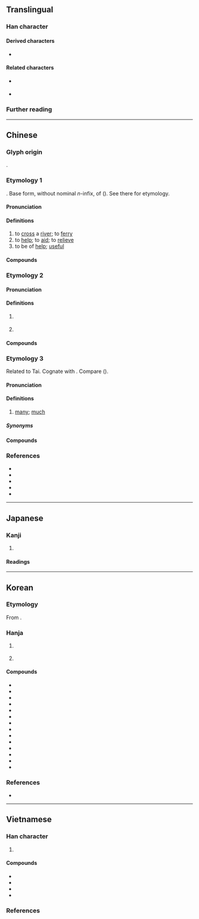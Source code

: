 {{also|济|済}}
{{character info}}
==Translingual==
{{Han simplified forms|濟|済|济}}

===Han character===
{{Han char|rn=85|rad=水|as=14|sn=17|four=30123|canj=EYX|ids=⿰氵齊}}

====Derived characters====
* {{l|mul|𫬵}}

====Related characters====
* {{l|mul|済}} {{q|Japanese [[shinjitai]]}}
* {{l|mul|济}} {{q|[[Simplified Chinese]]}}

===Further reading===
{{Han ref|kx=0656.010|dkj=18498|dj=1066.090|hdz=31771.120|uh=6FDF}}

----

==Chinese==
{{zh-forms|s=济|alt=済,㴉,𣳵,𣸓,𣺴,𤀮}}

===Glyph origin===
{{Han etym}}
{{Han compound|水|齊|t1=water|c1=s|c2=p|ls=psc}}.

===Etymology 1===
{{der|zh|aav|-}}. Base form, without nominal ''n-''infix, of {{och-l|西|tr=*snə̂i}} ({{zh-ref|Schuessler, 2007}}). See there for etymology.

====Pronunciation====
{{zh-pron
|m=jì
|c=zai3
|h=pfs=chi
|md=
|mn=chè
|mn-t=zi3
|w=2ji
|mc=2
|oc=4+5,2
|cat=v
}}

====Definitions====
{{zh-hanzi}}

# to [[cross#Verb|cross]] a [[river]]; to [[ferry#Verb|ferry]]
# to [[help#Verb|help]]; to [[aid#Verb|aid]]; to [[relieve]]
# to be of [[help]]; [[useful]]

====Compounds====
{{zh-der|不存不濟|不存濟|不濟|不濟事|不經濟|不良事濟|不通濟|以水濟水|伯濟國|俵濟|假公濟私|公私兩濟|共濟一堂|兼濟|剛柔並濟|剛柔相濟|力濟九區|功濟宇內|劫富濟貧|匡俗濟時|匡時濟世|匡時濟俗|匡濟|匡濟之才|博愛濟群|博施濟眾|博濟醫院|史瓦濟蘭同惡相濟|同舟共濟|同舟而濟|同船濟水|周濟|命運兩濟|和衷共濟|失業救濟|存濟|安濟坊|寬猛相濟|幹濟|康濟|康濟錄|得濟|恩威並濟|慈濟大學|懸壺濟世|才能幹濟|扶傾濟弱|扶危濟困|拔刀相濟|拔濟|拔濟火宅|拯溺濟危|振貧濟乏|捐軀濟難|接濟|撥亂濟危|撥亂濟時|救濟|救濟金|救濟院|文武兼濟|斐濟|方濟谷派|於事無濟|時運不濟|普濟寺|普濟眾生|普濟群生|本事不濟|永濟渠|津濟|濟世|濟世之才|濟世匡時|濟世安人|濟世安民|濟世安邦|濟世愛民|濟世救人|濟世經邦|濟事|濟人|濟人利物|濟公傳|濟公活佛|濟助|濟勝之具|濟困扶危|濟寒賑貧|濟度|濟弱扶傾|濟弱扶危|濟弱鋤強|濟急|濟惠|濟惡|濟拔|濟時拯世|濟時行道|濟河焚舟|濟渡|濟生|濟美|濟苦憐貧|濟貧|濟貧拔苦|濟顛|災害救濟|無存濟|無濟於事|無濟無主|爛不濟|痊濟|百濟|相濟|社會救濟|經世濟民|經國濟民|經濟|經綸濟世|緩不濟急|緩急相濟|自力救濟|蔣濟|行政救濟|表裡相濟|賑濟|賑窮濟乏|賙濟|通濟渠|道濟|道濟天下|開濟|難存濟|額濟納河|額爾濟斯河|養濟|養濟院|首尾共濟|鳳毛濟美|濟州|低碳經濟|同濟}}

===Etymology 2===

====Pronunciation====
{{zh-pron
|m=jǐ
|c=zai2
|h=pfs=
|md=
|mn=ché/ml:chè
|w=
|mc=1
|oc=1+2+3,1
|cat=pn
}}

====Definitions====
{{zh-hanzi}}

# {{zh-div|水}} {{w|Ji River}}
# {{zh-used in|濟濟|[[horde]] of [[people]]; [[multitude]]}}

====Compounds====
{{zh-der|fold=1|人才濟濟|濟南|濟寧|濟楚|濟水|濟濟|濟濟一堂|濟濟多士|濟濟彬彬|濟濟鏘鏘|衣冠濟楚|衣冠濟濟}}

===Etymology 3===
{{zh-forms|s=济|alt=多,㩼-chiefly Teochew,穧,侈,儕,価,眾,嚌,𧪇,䜞,諸}}
Related to Tai. Cognate with {{och-l|多}}. Compare {{cog|za|lai||many}} ({{zh-ref|Schuessler, 2007}}).

====Pronunciation====
{{zh-pron
|mb=cāi
|md=sâ̤
|mn=xm,qz,jj,tp,lk,km,mg,hc,ph,sg:chōe/zz,kh,tn,yl,tc:chē/lk:chǒe/sx:chēre
|mn-t=zoi7
|cat=a
}}

====Definitions====
{{zh-hanzi}}

# {{lb|zh|Min}} [[many]]; [[much]]

=====Synonyms=====
{{zh-dial|多}}

====Compounds====
{{zh-der|fold=1|上濟|偌濟:gōa-chē|濟少|濟濟|濟話|濟彌滿}}

===References===
* {{R:yue:Hanzi}}
* {{R:twedu|A02354}}
* {{thcwda|305}}
* {{thcwd|12239}}
* {{cite-web
|author=劉建仁
|authorlink=
|date=2012-04-29
|url=https://taiwanlanguage.wordpress.com/2012/01/09/%e6%bf%9f%e2%80%a2%e5%a4%9a%ef%bc%88tse%e2%8a%a6%ef%bc%8ftsue%e2%8a%a6%ef%bc%89%e2%94%80%e2%94%80%e5%a4%9a/
|title=濟•多（tse⊦／tsue⊦）──多
|work=台灣話的語源與理據
|lang=zh
|accessdate=2016-08-21
}}

----

==Japanese==
{{ja-kanji forms|済|濟}}

===Kanji===
{{ja-kanji|grade=|rs=水14|shin=済}}

# {{ja-kyujitai spelling of|済}}

====Readings====
{{ja-readings
|goon=さい
|kanon=せい
|kun=す-む
}}

----

==Korean==

===Etymology===
From {{der|ko|ltc|sort=제|-}} {{ltc-l|濟}}. {{hanja-hunmong|졔〯|cyey|雜語#하32A}}

===Hanja===
{{ko-hanja-search}}
{{ko-hanja|건너다|건널|제}}

# {{lb|ko|literary}} {{hanja form of|제|to [[cross#Verb|cross]] a [[river]]}}
# {{hanja form of|제|to [[help#Verb|help]]; to [[aid#Verb|aid]]; to [[relieve]]}}

====Compounds====
{{der-top3|Compounds}}
* {{ko-l|제도|濟度}}
* {{ko-l|제민|濟民}}
* {{ko-l|제빈|濟貧}}
* {{ko-l|제생|濟生}}
* {{ko-l|제세|濟世}}
* {{ko-l|제제|濟濟}}
* {{ko-l|^제주|濟州}}
* {{ko-l|제중|濟衆}}
* {{ko-l|제화|濟化}}
* {{ko-l|개제|皆濟}}
* {{ko-l|경제|經濟}}
* {{ko-l|광제|廣濟}}
* {{ko-l|구제|救濟}}
* {{ko-l|^백제|百濟}}
{{der-bottom}}

===References===
* {{R:hanjadoc|6509}}

----

==Vietnamese==

===Han character===
{{vi-readings|rs=水14
|hanviet=tế-tdcntd;gdhn;bonet;genibrel
|phienthiet=子禮 tử lễ
|nom=tế-tdcntd;bonet;taberd
}}

# {{han tu form of|tế|to [[help#Verb|help]]; to [[aid#Verb|aid]]; to [[relieve]]}}

====Compounds====
{{der-top3|Compounds}}
* {{vi-l|濟州|Tế Châu}}
* {{vi-l|百濟|Bách Tế}}
* {{vi-l|救濟|cứu tế}}
* {{vi-l|經濟|kinh tế}}
{{der-bottom}}

===References===
<references/>